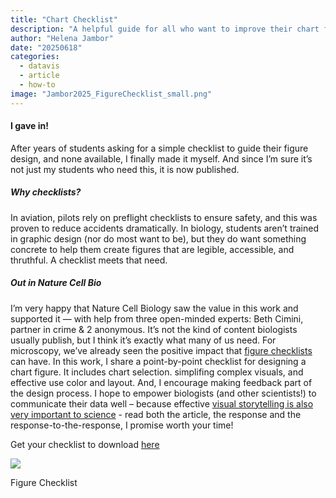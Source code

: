 ```yaml
---
title: "Chart Checklist"
description: "A helpful guide for all who want to improve their chart figures"
author: "Helena Jambor"
date: "20250618"
categories:
  - datavis
  - article
  - how-to
image: "Jambor2025_FigureChecklist_small.png"
---
```

#### I gave in!
After years of students asking for a simple checklist to guide their figure design, and none available, I finally made it myself. And since I’m sure it’s not just my students who need this, it is now published.

##### Why checklists?
In aviation, pilots rely on preflight checklists to ensure safety, and this was proven to reduce accidents dramatically. In biology, students aren’t trained in graphic design (nor do most want to be), but they do want something concrete to help them create figures that are legible, accessible, and thruthful. A checklist meets that need.

##### Out in Nature Cell Bio
I'm very happy that Nature Cell Biology saw the value in this work and supported it — with help from three open-minded experts: Beth Cimini, partner in crime & 2 anonymous. It’s not the kind of content biologists usually publish, but I think it’s exactly what many of us need. For microscopy, we’ve already seen the positive impact that [figure checklists](https://www.nature.com/articles/s41592-023-01987-9) can have.
In this work, I share a point-by-point checklist for designing a chart figure. It includes chart selection. simplifing complex visuals, and effective use color and layout. And, I encourage making feedback part of the design process. I hope to empower biologists (and other scientists!) to communicate their data well – because effective [visual storytelling is also very important to science](https://www.nature.com/articles/nmeth.2571) - read both the article, the response and the response-to-the-response, I promise worth your time!

Get your checklist to download [here](https://datashare.tu-dresden.de/s/Zi4jQr7aXG4ZCm3) 

::: {#fig-checklist}
![](Jambor2025_FigureChecklist.png)

Figure Checklist 
:::


